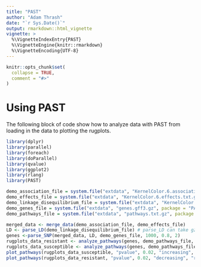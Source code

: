 ```yaml
---
title: "PAST"
author: "Adam Thrash"
date: "`r Sys.Date()`"
output: rmarkdown::html_vignette
vignette: >
  %\VignetteIndexEntry{PAST}
  %\VignetteEngine{knitr::rmarkdown}
  %\VignetteEncoding{UTF-8}
---
```


```r
knitr::opts_chunk$set(
  collapse = TRUE,
  comment = "#>"
)
```

# Using PAST

The following block of code show how to analyze data with PAST from loading in the data to plotting the rugplots.

```r
library(dplyr)
library(parallel)
library(foreach)
library(doParallel)
library(qvalue)
library(ggplot2)
library(rlang)
library(PAST)

demo_association_file = system.file("extdata", "KernelColor.6.association.txt.gz", package = "PAST", mustWork = TRUE)
demo_effects_file = system.file("extdata", "KernelColor.6.effects.txt.gz", package = "PAST", mustWork = TRUE)
demo_linkage_disequilibrium_file = system.file("extdata", "KernelColor.6.LD.txt.gz", package = "PAST", mustWork = TRUE)
demo_genes_file = system.file("extdata", "genes.gff3.gz", package = "PAST", mustWork = TRUE)
demo_pathways_file = system.file("extdata", "pathways.txt.gz", package = "PAST", mustWork = TRUE)

merged_data <- merge_data(demo_association_file, demo_effects_file)
LD <- parse_LD(demo_linkage_disequilibrium_file) # parse_LD can take gzip-compressed files or plain text
genes <-parse_SNP(merged_data, LD, demo_genes_file, 1000, 0.8, 2)
rugplots_data_resistant <- analyze_pathways(genes, demo_pathways_file, 5, "decreasing", 1000, 2)
rugplots_data_susceptible <- analyze_pathways(genes, demo_pathways_file, 5, "increasing", 1000, 2)
plot_pathways(rugplots_data_susceptible, "pvalue", 0.02, "increasing", "results/")
plot_pathways(rugplots_data_resistant, "pvalue", 0.02, "decreasing", "results/")
```

